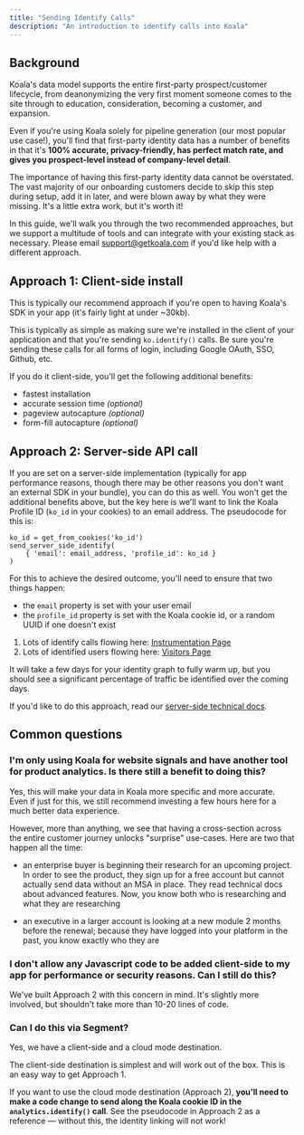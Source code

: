 ```yaml
---
title: "Sending Identify Calls"
description: "An introduction to identify calls into Koala"
---
```


## Background
Koala's data model supports the entire first-party prospect/customer lifecycle, from deanonymizing the very first moment someone comes to the site through to education, consideration, becoming a customer, and expansion.

Even if you're using Koala solely for pipeline generation (our most popular use case!), you'll find that first-party identity data has a number of benefits in that it's <b>100% accurate, privacy-friendly, has perfect match rate, and gives you prospect-level instead of company-level detail</b>.

<Note>
The importance of having this first-party identity data cannot be overstated. The vast majority of our onboarding customers decide to skip this step during setup, add it in later, and were blown away by what they were missing. It's a little extra work, but it's worth it!
</Note>

In this guide, we'll walk you through the two recommended approaches, but we support a multitude of tools and can integrate with your existing stack as necessary. Please email support@getkoala.com if you'd like help with a different approach.

## Approach 1: Client-side install

This is typically our recommend approach if you're open to having Koala's SDK in your app (it's fairly light at under ~30kb).

This is typically as simple as making sure we're installed in the client of your application and that you're sending `ko.identify()` calls. Be sure you're sending these calls for all forms of login, including Google OAuth, SSO, Github, etc.

If you do it client-side, you'll get the following additional benefits:

- fastest installation
- accurate session time <i>(optional)</i>
- pageview autocapture <i>(optional)</i>
- form-fill autocapture <i>(optional)</i>

## Approach 2: Server-side API call

If you are set on a server-side implementation (typically for app performance reasons, though there may be other reasons you don't want an external SDK in your bundle), you can do this as well. You won't get the additional benefits above, but the key here is we'll want to link the Koala Profile ID (`ko_id` in your cookies) to an email address. The pseudocode for this is:

```
ko_id = get_from_cookies('ko_id')
send_server_side_identify(
    { 'email': email_address, 'profile_id': ko_id }
)
```

For this to achieve the desired outcome, you'll need to ensure that two things happen:
- the `email` property is set with your user email
- the `profile_id` property is set with the Koala cookie id, or a random UUID if one doesn't exist

1. Lots of identify calls flowing here: <a href="https://app.getkoala.com/goto/instrumentation">Instrumentation Page</a>
2. Lots of identified users flowing here: <a href="https://app.getkoala.com/goto/visitors?range=week&facets[identified][]=true&page=1&sort_by=last_seen">Visitors Page</a>

It will take a few days for your identity graph to fully warm up, but you should see a significant percentage of traffic be identified over the coming days.

If you'd like to do this approach, read our <a href="/docs/developer-guides/server-side">server-side technical docs</a>.

## Common questions

### I'm only using Koala for website signals and have another tool for product analytics. Is there still a benefit to doing this?

Yes, this will make your data in Koala more specific and more accurate. Even if just for this, we still recommend investing a few hours here for a much better data experience.

However, more than anything, we see that having a cross-section across the entire customer journey unlocks "surprise" use-cases. Here are two that happen all the time:

- an enterprise buyer is beginning their research for an upcoming project. In order to see the product, they sign up for a free account but cannot actually send data without an MSA in place. They read technical docs about advanced features. Now, you know both who is researching and what they are researching

- an executive in a larger account is looking at a new module 2 months before the renewal; because they have logged into your platform in the past, you know exactly who they are

### I don't allow any Javascript code to be added client-side to my app for performance or security reasons. Can I still do this?

We've built Approach 2 with this concern in mind. It's slightly more involved, but shouldn't take more than 10-20 lines of code.

### Can I do this via Segment?

Yes, we have a client-side and a cloud mode destination.

The client-side destination is simplest and will work out of the box. This is an easy way to get Approach 1.

If you want to use the cloud mode destination (Approach 2), <b>you'll need to make a code change to send along the Koala cookie ID in the `analytics.identify()` call</b>. See the pseudocode in Approach 2 as a reference — without this, the identity linking will not work!
